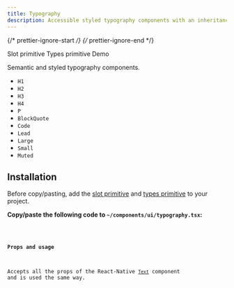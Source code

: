 ```yaml
---
title: Typography
description: Accessible styled typography components with an inheritance system.
---
```


{/* prettier-ignore-start */}
{/* prettier-ignore-end */}



<LinkButton href="/primitives/slot">
  Slot primitive
</LinkButton>
<LinkButton href="/primitives/types">
  Types primitive
</LinkButton>
<LinkButton target="_blank" href="https://rnr-showcase.vercel.app/typography">
  Demo
</LinkButton>

<br />

Semantic and styled typography components.

- `H1`
- `H2`
- `H3`
- `H4`
- `P`
- `BlockQuote`
- `Code`
- `Lead`
- `Large`
- `Small`
- `Muted`

## Installation

<Aside type="tip" title="Dependencies">
    Before copy/pasting, add the <a href="/primitives/slot" className='text-white font-bold'>slot primitive</a> and <a href="/primitives/types" className='text-white font-bold'>types primitive</a> to your project.
</Aside>

**Copy/paste the following code to `~/components/ui/typography.tsx`:**

<Code code={importedTypographyCode} lang="tsx" title="~/components/ui/typography.tsx" />

#### Props and usage

Accepts all the props of the React-Native [`Text`](https://reactnative.dev/docs/text) component and is used the same way.